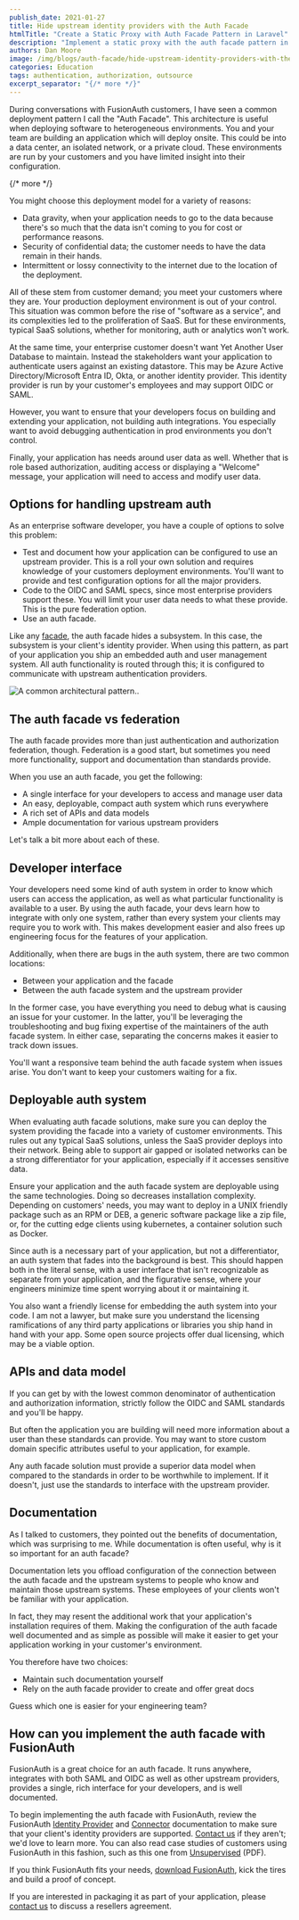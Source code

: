 ```yaml
---
publish_date: 2021-01-27 
title: Hide upstream identity providers with the Auth Facade
htmlTitle: "Create a Static Proxy with Auth Facade Pattern in Laravel"
description: "Implement a static proxy with the auth facade pattern in Laravel to unify login flows. Support SAML, OIDC, and custom identity providers."
authors: Dan Moore
image: /img/blogs/auth-facade/hide-upstream-identity-providers-with-the-auth-facade-header-image.png
categories: Education
tags: authentication, authorization, outsource
excerpt_separator: "{/* more */}"
---
```


During conversations with FusionAuth customers, I have seen a common deployment pattern I call the "Auth Facade". This architecture is useful when deploying software to heterogeneous environments. You and your team are building an application which will deploy onsite. This could be into a data center, an isolated network, or a private cloud. These environments are run by your customers and you have limited insight into their configuration.  

{/* more */}

You might choose this deployment model for a variety of reasons:

* Data gravity, when your application needs to go to the data because there's so much that the data isn't coming to you for cost or performance reasons.
* Security of confidential data; the customer needs to have the data remain in their hands.
* Intermittent or lossy connectivity to the internet due to the location of the deployment.

All of these stem from customer demand; you meet your customers where they are. Your production deployment environment is out of your control. This situation was common before the rise of "software as a service", and its complexities led to the proliferation of SaaS. But for these environments, typical SaaS solutions, whether for monitoring, auth or analytics won't work.

At the same time, your enterprise customer doesn't want Yet Another User Database to maintain. Instead the stakeholders want your application to authenticate users against an existing datastore. This may be Azure Active Directory/Microsoft Entra ID, Okta, or another identity provider. This identity provider is run by your customer's employees and may support OIDC or SAML.

However, you want to ensure that your developers focus on building and extending your application, not building auth integrations. You especially want to avoid debugging authentication in prod environments you don't control.

Finally, your application has needs around user data as well. Whether that is role based authorization, auditing access or displaying a "Welcome" message, your application will need to access and modify user data.

## Options for handling upstream auth

As an enterprise software developer, you have a couple of options to solve this problem:

* Test and document how your application can be configured to use an upstream provider. This is a roll your own solution and requires knowledge of your customers deployment environments. You'll want to provide and test configuration options for all the major providers.
* Code to the OIDC and SAML specs, since most enterprise providers support these. You will limit your user data needs to what these provide. This is the pure federation option.
* Use an auth facade.

Like any [facade](https://en.wikipedia.org/wiki/Facade_pattern), the auth facade hides a subsystem. In this case, the subsystem is your client's identity provider. When using this pattern, as part of your application you ship an embedded auth and user management system. All auth functionality is routed through this; it is configured to communicate with upstream authentication providers. 

![A common architectural pattern..](/img/blogs/auth-facade/auth-facade-pattern.svg)

## The auth facade vs federation

The auth facade provides more than just authentication and authorization federation, though. Federation is a good start, but sometimes you need more functionality, support and documentation than standards provide. 

When you use an auth facade, you get the following:

* A single interface for your developers to access and manage user data
* An easy, deployable, compact auth system which runs everywhere
* A rich set of APIs and data models
* Ample documentation for various upstream providers 

Let's talk a bit more about each of these.

## Developer interface

Your developers need some kind of auth system in order to know which users can access the application, as well as what particular functionality is available to a user. By using the auth facade, your devs learn how to integrate with only one system, rather than every system your clients may require you to work with. This makes development easier and also frees up engineering focus for the features of your application. 

Additionally, when there are bugs in the auth system, there are two common locations:

* Between your application and the facade
* Between the auth facade system and the upstream provider

In the former case, you have everything you need to debug what is causing an issue for your customer. In the latter, you'll be leveraging the troubleshooting and bug fixing expertise of the maintainers of the auth facade system. In either case, separating the concerns makes it easier to track down issues.

You'll want a responsive team behind the auth facade system when issues arise. You don't want to keep your customers waiting for a fix.

## Deployable auth system

When evaluating auth facade solutions, make sure you can deploy the system providing the facade into a variety of customer environments. This rules out any typical SaaS solutions, unless the SaaS provider deploys into their network. Being able to support air gapped or isolated networks can be a strong differentiator for your application, especially if it accesses sensitive data.

Ensure your application and the auth facade system are deployable using the same technologies. Doing so decreases installation complexity. Depending on customers' needs, you may want to deploy in a UNIX friendly package such as an RPM or DEB, a generic software package like a zip file, or, for the cutting edge clients using kubernetes, a container solution such as Docker.

Since auth is a necessary part of your application, but not a differentiator, an auth system that fades into the background is best. This should happen both in the literal sense, with a user interface that isn't recognizable as separate from your application, and the figurative sense, where your engineers minimize time spent worrying about it or maintaining it.

You also want a friendly license for embedding the auth system into your code. I am not a lawyer, but make sure you understand the licensing ramifications of any third party applications or libraries you ship hand in hand with your app. Some open source projects offer dual licensing, which may be a viable option.

## APIs and data model

If you can get by with the lowest common denominator of authentication and authorization information, strictly follow the OIDC and SAML standards and you'll be happy. 

But often the application you are building will need more information about a user than these standards can provide. You may want to store custom domain specific attributes useful to your application, for example.

Any auth facade solution must provide a superior data model when compared to the standards in order to be worthwhile to implement. If it doesn't, just use the standards to interface with the upstream provider. 

## Documentation

As I talked to customers, they pointed out the benefits of documentation, which was surprising to me. While documentation is often useful, why is it so important for an auth facade? 

Documentation lets you offload configuration of the connection between the auth facade and the upstream systems to people who know and maintain those upstream systems. These employees of your clients won't be familiar with your application. 

In fact, they may resent the additional work that your application's installation requires of them. Making the configuration of the auth facade well documented and as simple as possible will make it easier to get your application working in your customer's environment.

You therefore have two choices:

* Maintain such documentation yourself
* Rely on the auth facade provider to create and offer great docs

Guess which one is easier for your engineering team?

## How can you implement the auth facade with FusionAuth

FusionAuth is a great choice for an auth facade. It runs anywhere, integrates with both SAML and OIDC as well as other upstream providers, provides a single, rich interface for your developers, and is well documented.

To begin implementing the auth facade with FusionAuth, review the FusionAuth [Identity Provider](/docs/lifecycle/authenticate-users/identity-providers/) and [Connector](/docs/lifecycle/migrate-users/connectors/) documentation to make sure that your client's identity providers are supported. [Contact us](/contact/) if they aren't; we'd love to learn more. You can also read case studies of customers using FusionAuth in this fashion, such as this one from [Unsupervised](/resources/unsupervised-case-study.pdf) (PDF).

If you think FusionAuth fits your needs, [download FusionAuth](/download/), kick the tires and build a proof of concept. 

If you are interested in packaging it as part of your application, please [contact us](/contact/) to discuss a resellers agreement.

